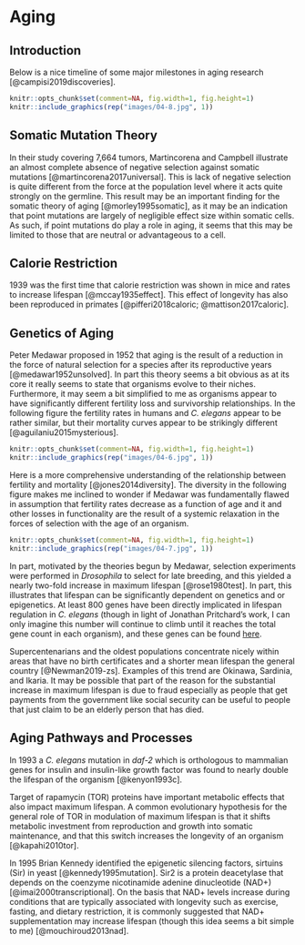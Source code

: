 # Aging {#aging}

## Introduction
Below is a nice timeline of some major milestones in aging research [@campisi2019discoveries].

```r
knitr::opts_chunk$set(comment=NA, fig.width=1, fig.height=1)
knitr::include_graphics(rep("images/04-8.jpg", 1))
```

## Somatic Mutation Theory
In their study covering 7,664 tumors, Martincorena and Campbell illustrate an almost complete absence of negative selection against somatic mutations [@martincorena2017universal]. This is lack of negative selection is quite different from the force at the population level where it acts quite strongly on the germline. This result may be an important finding for the somatic theory of aging [@morley1995somatic], as it may be an indication that point mutations are largely of negligible effect size
within somatic cells. As such, if point mutations do play a role in aging, it seems that this may be limited to those that are neutral or advantageous to a cell.

## Calorie Restriction
1939 was the first time that calorie restriction was shown in mice and rates to increase lifespan [@mccay1935effect]. This effect of longevity has also been reproduced in primates [@pifferi2018caloric; @mattison2017caloric].

## Genetics of Aging
Peter Medawar proposed in 1952 that aging is the result of a reduction in the force of natural selection for a species after its reproductive years [@medawar1952unsolved]. In part this theory seems a bit obvious as at its core it really seems to state that organisms evolve to their niches. Furthermore, it may seem a bit simplified to me as organisms appear to have significantly different fertility loss and survivorship relationships. In the following figure the fertility rates in humans and _C. elegans_ appear to be rather similar, but their mortality curves appear to be strikingly different [@aguilaniu2015mysterious].

```r
knitr::opts_chunk$set(comment=NA, fig.width=1, fig.height=1)
knitr::include_graphics(rep("images/04-6.jpg", 1))
```

Here is a more comprehensive understanding of the relationship between fertility and mortality [@jones2014diversity]. The diversity in the following figure makes me inclined to wonder if Medawar was fundamentally flawed in assumption that fertility rates decrease as a function of age and it and other losses in functionality are the result of a systemic relaxation in the forces of selection with the age of an organism.

```r
knitr::opts_chunk$set(comment=NA, fig.width=1, fig.height=1)
knitr::include_graphics(rep("images/04-7.jpg", 1))
```

In part, motivated by the theories begun by Medawar, selection experiments were performed in _Drosophila_ to select for late breeding, and this yielded a nearly two-fold increase in maximum lifespan [@rose1980test]. In part, this illustrates that lifespan can be significantly dependent on genetics and or epigenetics. At least 800 genes have been directly implicated in lifespan regulation in _C. elegans_ (though in light of Jonathan Pritchard's work, I can only imagine this number will continue to climb until it reaches the total gene count in each organism), and these genes can be found [here](http://genomics.senescence.info/genes/search.php?organism=Caenorhabditis+elegans&show=4).

Supercentenarians and the oldest populations concentrate nicely within areas that have no birth certificates and a shorter mean lifespan the general country [@Newman2019-zs]. Examples of this trend are Okinawa, Sardinia, and Ikaria. It may be possible that part of the reason for the substantial increase in maximum lifespan is due to fraud especially as people that get payments from the government like social security can be useful to people that just claim to be an elderly person that has died.

## Aging Pathways and Processes
In 1993 a _C. elegans_ mutation in _daf-2_ which is orthologous to mammalian genes for insulin and insulin-like growth factor was found to nearly double the lifespan of the organism [@kenyon1993c].

Target of rapamycin (TOR) proteins have important metabolic effects that also impact maximum lifespan. A common evolutionary hypothesis for the general role of TOR in modulation of maximum lifespan is that it shifts metabolic investment from reproduction and growth into somatic maintenance, and that this switch increases the longevity of an organism [@kapahi2010tor].

In 1995 Brian Kennedy identified the epigenetic silencing factors, sirtuins (Sir) in yeast [@kennedy1995mutation]. Sir2 is a protein deacetylase that depends on the coenzyme nicotinamide adenine dinucleotide (NAD+) [@imai2000transcriptional]. On the basis that NAD+ levels increase during conditions that are typically associated with longevity such as exercise, fasting, and dietary restriction, it is commonly suggested that NAD+ supplementation may increase lifespan (though this idea seems a bit simple to me) [@mouchiroud2013nad].

